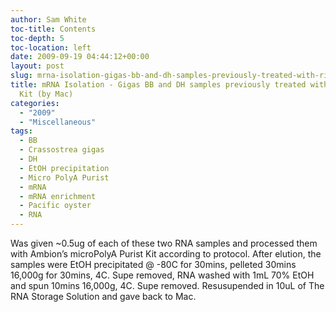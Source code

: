 ```yaml
---
author: Sam White
toc-title: Contents
toc-depth: 5
toc-location: left
date: 2009-09-19 04:44:12+00:00
layout: post
slug: mrna-isolation-gigas-bb-and-dh-samples-previously-treated-with-ribominus-kit-by-mac
title: mRNA Isolation - Gigas BB and DH samples previously treated with Ribominus
  Kit (by Mac)
categories:
  - "2009"
  - "Miscellaneous"
tags:
  - BB
  - Crassostrea gigas
  - DH
  - EtOH precipitation
  - Micro PolyA Purist
  - mRNA
  - mRNA enrichment
  - Pacific oyster
  - RNA
---
```


Was given ~0.5ug of each of these two RNA samples and processed them with Ambion's microPolyA Purist Kit according to protocol. After elution, the samples were EtOH precipitated @ -80C for 30mins, pelleted 30mins 16,000g for 30mins, 4C. Supe removed, RNA washed with 1mL 70% EtOH and spun 10mins 16,000g, 4C. Supe removed. Resusupended in 10uL of The RNA Storage Solution and gave back to Mac.
